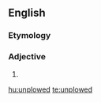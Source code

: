 ==English==

===Etymology===
{{prefix|un|plowed}}

===Adjective===
{{en-adj}}

# {{alternative spelling of|[[unploughed]]}}

[[hu:unplowed]]
[[te:unplowed]]